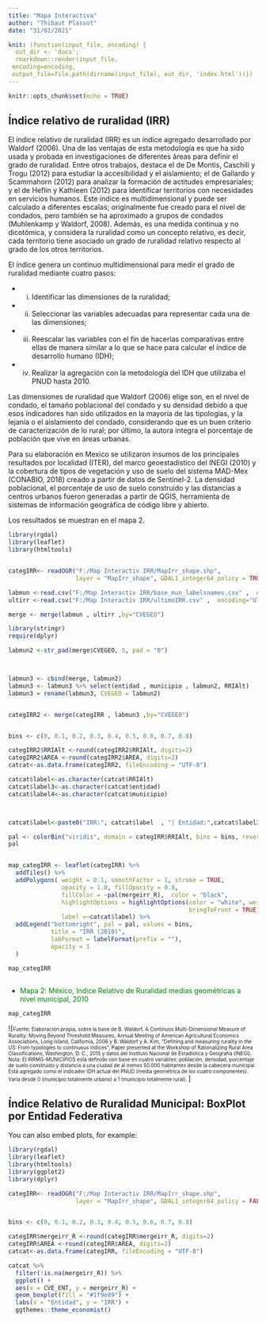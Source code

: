 ---
title: "Mapa Interactiva"
author: "Thibaut Plassot"
date: "31/01/2021"

knit: (function(input_file, encoding) {
  out_dir <- 'docs';
  rmarkdown::render(input_file,
 encoding=encoding,
 output_file=file.path(dirname(input_file), out_dir, 'index.html'))})
---


```{r setup, include=FALSE}  
knitr::opts_chunk$set(echo = TRUE) 
```
 
##  Índice relativo de ruralidad (IRR) 
  
El índice relativo de ruralidad (IRR) es un índice agregado desarrollado por Waldorf (2006). Una de las ventajas de esta metodología es que ha sido usada y probada en investigaciones de diferentes áreas para definir el grado de ruralidad. Entre otros trabajos, destaca el de De Montis, Caschili y Trogu (2012) para estudiar la accesibilidad y el aislamiento; el de Gallardo y Scammahorn (2012) para analizar la formación de actitudes empresariales; y el de Heflin y Kathleen (2012) para identificar territorios con necesidades en servicios humanos. Este índice es multidimensional y puede ser calculado a diferentes escalas; originalmente fue creado para el nivel de condados, pero también se ha aproximado a grupos de condados (Muhlenkamp y Waldorf, 2008). Además, es una medida continua y no dicotómica, y considera la ruralidad como un concepto relativo, es decir, cada territorio tiene asociado un grado de ruralidad relativo respecto al grado de los otros territorios.  


El índice genera un continuo multidimensional para medir el grado de ruralidad mediante cuatro pasos:

- i) Identificar las dimensiones de la ruralidad; 

- ii) Seleccionar las variables adecuadas para representar cada una de las dimensiones; 

- iii) Reescalar las variables con el fin de hacerlas comparativas entre ellas de manera similar a lo que se hace para calcular el índice de desarrollo humano (IDH);

- iv) Realizar la agregación con la metodología del IDH que utilizaba el PNUD hasta 2010. 

Las dimensiones de ruralidad que Waldorf (2006) elige son, en el nivel de condado, el tamaño poblacional del condado y su densidad debido a que esos indicadores han sido utilizados en la mayoría de las tipologías, y la lejanía o el aislamiento del condado, considerando que es un buen criterio de caracterización de lo rural; por último, la autora integra el porcentaje de población que vive en áreas urbanas.

Para su elaboración en Mexico se utilizaron insumos de los principales resultados por localidad (ITER), del marco geoestadístico del INEGI (2010) y la cobertura de tipos de vegetación y uso de suelo del sistema MAD-Mex (CONABIO, 2018) creado a partir de datos de Sentinel-2. La densidad poblacional, el porcentaje de uso de suelo construido y las distancias a centros urbanos fueron generadas a partir de QGIS, herramienta de sistemas de información geográfica de código libre y abierto.


Los resultados se muestran en el mapa 2. 


```{r, message=FALSE, warning=FALSE, , echo=FALSE, include=FALSE, paged.print=FALSE}

library(rgdal)
library(leaflet)
library(htmltools)


categIRR<- readOGR("F:/Map Interactiv IRR/MapIrr_shape.shp",
                   layer = "MapIrr_shape", GDAL1_integer64_policy = TRUE)

labmun <-read.csv("F:/Map Interactiv IRR/base_mun_labelsnames.csv" ,  encoding="UTF-8")
ultirr <-read.csv("F:/Map Interactiv IRR/ultimoIRR.csv" ,  encoding="UTF-8")

merge <- merge(labmun , ultirr ,by="CVEGEO")

library(stringr)
require(dplyr)

labmun2 <-str_pad(merge$CVEGEO, 5, pad = "0")



labmun3 <- cbind(merge, labmun2)
labmun3 <- labmun3 %>% select(entidad , municipio , labmun2, RRIAlt)
labmun3 = rename(labmun3, CVEGEO = labmun2)


categIRR2 <- merge(categIRR , labmun3 ,by="CVEGEO")


bins <- c(0, 0.1, 0.2, 0.3, 0.4, 0.5, 0.6, 0.7, 0.8)

categIRR2$RRIAlt <-round(categIRR2$RRIAlt, digits=2)
categIRR2$AREA <-round(categIRR2$AREA, digits=2)
catcat<-as.data.frame(categIRR2, fileEncoding = "UTF-8")

catcat$label<-as.character(catcat$RRIAlt)
catcat$label3<-as.character(catcat$entidad)
catcat$label4<-as.character(catcat$municipio)



catcat$label<-paste0("IRR:", catcat$label  , "| Entidad:",catcat$label3 , "| Municipio:",catcat$label4)

pal <- colorBin("viridis", domain = categIRR$RRIAlt, bins = bins, reverse = TRUE)
pal


map_categIRR <- leaflet(categIRR) %>%
  addTiles() %>%
  addPolygons( weight = 0.1, smoothFactor = 1, stroke = TRUE, 
               opacity = 1.0, fillOpacity = 0.8,
               fillColor = ~pal(mergeirr_R),  color = "black",
               highlightOptions = highlightOptions(color = "white", weight = 0.8,
                                                   bringToFront = TRUE),  
               label =~catcat$label) %>%
  addLegend("bottomright", pal = pal, values = bins,
            title = "IRR (2010)",
            labFormat = labelFormat(prefix = ""),
            opacity = 1
  )

map_categIRR



```

- <span style="color:green">Mapa 2: México, Indice Relativo de Ruralidad medias geométricas a nivel municipal, 2010 </span>

```{r, message=FALSE, warning=FALSE, , echo=FALSE,  paged.print=FALSE}

map_categIRR

```

![<font size="1">Fuente: Elaboración propia, sobre la base de B. Waldorf, A Continuos Multi-Dimensional Measure of Rurality: Moving Beyond Threshold Measures, Annual Meeting of American Agricultural Economics Associations, Long Island, California, 2006 y B. Waldorf y A. Kim, "Defining and measuring rurality in the US: From typologies to continuous indices”, Paper presented at the Workshop of Rationalizing Rural Area Classifications, Washington, D. C., 2015 y datos del Instituto Nacional de Estadística y Geografía (INEGI). Nota: El IRRMG-MUNICIPIOS está definido con base en cuatro variables: población, densidad, porcentaje de suelo construido y distancia a una ciudad de al menos 50.000 habitantes desde la cabecera municipal. Está agregado como el indicador IDH actual del PNUD (media geométrica de los cuatro componentes). Varía desde 0 (municipio totalmente urbano) a 1 (municipio totalmente rural). </font>] 

## Índice Relativo de Ruralidad Municipal: BoxPlot por Entidad Federativa 

You can also embed plots, for example:

```{r echo=FALSE, message=FALSE, warning=FALSE, paged.print=FALSE}
library(rgdal)
library(leaflet)
library(htmltools)
library(ggplot2)
library(dplyr)

categIRR<- readOGR("F:/Map Interactiv IRR/MapIrr_shape.shp",
                   layer = "MapIrr_shape", GDAL1_integer64_policy = FALSE)


bins <- c(0, 0.1, 0.2, 0.3, 0.4, 0.5, 0.6, 0.7, 0.8)

categIRR$mergeirr_R <-round(categIRR$mergeirr_R, digits=2)
categIRR$AREA <-round(categIRR$AREA, digits=2)
catcat<-as.data.frame(categIRR, fileEncoding = "UTF-8")

catcat %>%
  filter(!is.na(mergeirr_R)) %>%
  ggplot() +
  aes(x = CVE_ENT, y = mergeirr_R) +
  geom_boxplot(fill = "#1f9e89") +
  labs(x = "Entidad", y = "IRR") +
  ggthemes::theme_economist()


```



